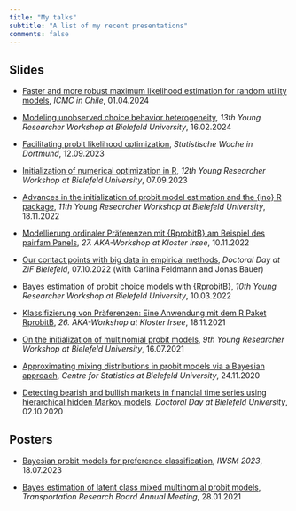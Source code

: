 ```yaml
---
title: "My talks"
subtitle: "A list of my recent presentations"
comments: false
---
```


::: {.callout-note collapse="true" appearance="minimal"}
## Slides

- [Faster and more robust maximum likelihood estimation for random utility models](files/slides/icmc_01_04_2024.pdf), *ICMC in Chile*, 01.04.2024

- [Modeling unobserved choice behavior heterogeneity](files/slides/yrw_16_02_2024.pdf), *13th Young Researcher Workshop at Bielefeld University*, 16.02.2024

- [Facilitating probit likelihood optimization](files/slides/statwo_12_09_2023.pdf), *Statistische Woche in Dortmund*, 12.09.2023

- [Initialization of numerical optimization in R](files/slides/yrw_07_09_2023.pdf), *12th Young Researcher Workshop at Bielefeld University*, 07.09.2023

- [Advances in the initialization of probit model estimation and the {ino} R package](files/slides/yrw_18_11_2022.pdf), *11th Young Researcher Workshop at Bielefeld University*, 18.11.2022

- [Modellierung ordinaler Pr&auml;ferenzen mit {RprobitB} am Beispiel des pairfam Panels](files/slides/aka_10_11_2022.pdf), *27. AKA-Workshop at Kloster Irsee*, 10.11.2022

- [Our contact points with big data in empirical methods](files/slides/doctoral_day_07_10_2022.pdf), *Doctoral Day at ZiF Bielefeld*, 07.10.2022 (with Carlina Feldmann and Jonas Bauer)

- Bayes estimation of probit choice models with {RprobitB}, *10th Young Researcher Workshop at Bielefeld University*, 10.03.2022

- [Klassifizierung von Pr&auml;ferenzen: Eine Anwendung mit dem R Paket RprobitB](files/slides/aka_18_11_2021.pdf), *26. AKA-Workshop at Kloster Irsee*, 18.11.2021

- [On the initialization of multinomial probit models](files/slides/yrw_16_07_2021.pdf), *9th Young Researcher Workshop at Bielefeld University*, 16.07.2021

- [Approximating mixing distributions in probit models via a Bayesian approach](files/slides/zest_24_11_2020.pdf), *Centre for Statistics at Bielefeld University*, 24.11.2020

- [Detecting bearish and bullish markets in financial time series using hierarchical hidden Markov models](files/slides/doctoral_day_02_10_2020.pdf), *Doctoral Day at Bielefeld University*, 02.10.2020
:::

::: {.callout-note collapse="true" appearance="minimal"}
## Posters

- [Bayesian probit models for preference classification](files/poster/IWSM2023-oelschlaeger-bauer-poster.pdf), *IWSM 2023*, 18.07.2023

- [Bayes estimation of latent class mixed multinomial probit models](files/poster/trb_28_01_2021.pdf), *Transportation Research Board Annual Meeting*, 28.01.2021
:::
